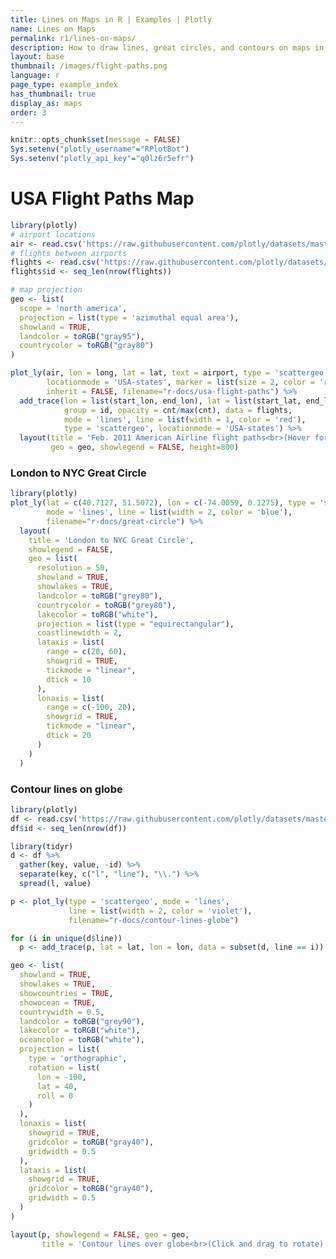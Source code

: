```yaml
---
title: Lines on Maps in R | Examples | Plotly
name: Lines on Maps
permalink: r1/lines-on-maps/
description: How to draw lines, great circles, and contours on maps in R. Lines on maps can show distance between geographic points or be contour lines (isolines, isopleths, or isarithms).
layout: base
thumbnail: /images/flight-paths.png
language: r
page_type: example_index
has_thumbnail: true
display_as: maps
order: 3
---
```


```r
knitr::opts_chunk$set(message = FALSE)
Sys.setenv("plotly_username"="RPlotBot")
Sys.setenv("plotly_api_key"="q0lz6r5efr")
```

# USA Flight Paths Map

```r
library(plotly)
# airport locations
air <- read.csv('https://raw.githubusercontent.com/plotly/datasets/master/2011_february_us_airport_traffic.csv')
# flights between airports
flights <- read.csv('https://raw.githubusercontent.com/plotly/datasets/master/2011_february_aa_flight_paths.csv')
flights$id <- seq_len(nrow(flights))

# map projection
geo <- list(
  scope = 'north america',
  projection = list(type = 'azimuthal equal area'),
  showland = TRUE,
  landcolor = toRGB("gray95"),
  countrycolor = toRGB("gray80")
)

plot_ly(air, lon = long, lat = lat, text = airport, type = 'scattergeo',
        locationmode = 'USA-states', marker = list(size = 2, color = 'red'),
        inherit = FALSE, filename="r-docs/usa-flight-paths") %>%
  add_trace(lon = list(start_lon, end_lon), lat = list(start_lat, end_lat),
            group = id, opacity = cnt/max(cnt), data = flights,
            mode = 'lines', line = list(width = 1, color = 'red'),
            type = 'scattergeo', locationmode = 'USA-states') %>%
  layout(title = 'Feb. 2011 American Airline flight paths<br>(Hover for airport names)',
         geo = geo, showlegend = FALSE, height=800)
```

### London to NYC Great Circle

```r
library(plotly)
plot_ly(lat = c(40.7127, 51.5072), lon = c(-74.0059, 0.1275), type = 'scattergeo',
        mode = 'lines', line = list(width = 2, color = 'blue'),
        filename="r-docs/great-circle") %>%
  layout(
    title = 'London to NYC Great Circle',
    showlegend = FALSE,
    geo = list(
      resolution = 50,
      showland = TRUE,
      showlakes = TRUE,
      landcolor = toRGB("grey80"),
      countrycolor = toRGB("grey80"),
      lakecolor = toRGB("white"),
      projection = list(type = "equirectangular"),
      coastlinewidth = 2,
      lataxis = list(
        range = c(20, 60),
        showgrid = TRUE,
        tickmode = "linear",
        dtick = 10
      ),
      lonaxis = list(
        range = c(-100, 20),
        showgrid = TRUE,
        tickmode = "linear",
        dtick = 20
      )
    )
  )
```

### Contour lines on globe
```r
library(plotly)
df <- read.csv('https://raw.githubusercontent.com/plotly/datasets/master/globe_contours.csv')
df$id <- seq_len(nrow(df))

library(tidyr)
d <- df %>%
  gather(key, value, -id) %>%
  separate(key, c("l", "line"), "\\.") %>%
  spread(l, value)

p <- plot_ly(type = 'scattergeo', mode = 'lines',
             line = list(width = 2, color = 'violet'),
             filename="r-docs/contour-lines-globe")

for (i in unique(d$line))
  p <- add_trace(p, lat = lat, lon = lon, data = subset(d, line == i))

geo <- list(
  showland = TRUE,
  showlakes = TRUE,
  showcountries = TRUE,
  showocean = TRUE,
  countrywidth = 0.5,
  landcolor = toRGB("grey90"),
  lakecolor = toRGB("white"),
  oceancolor = toRGB("white"),
  projection = list(
    type = 'orthographic',
    rotation = list(
      lon = -100,
      lat = 40,
      roll = 0
    )
  ),
  lonaxis = list(
    showgrid = TRUE,
    gridcolor = toRGB("gray40"),
    gridwidth = 0.5
  ),
  lataxis = list(
    showgrid = TRUE,
    gridcolor = toRGB("gray40"),
    gridwidth = 0.5
  )
)

layout(p, showlegend = FALSE, geo = geo,
       title = 'Contour lines over globe<br>(Click and drag to rotate)')
```
